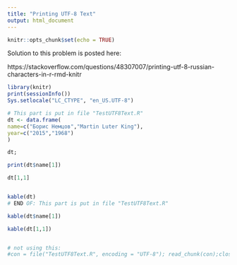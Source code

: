 ```yaml
---
title: "Printing UTF-8 Text"
output: html_document
---
```


```r
knitr::opts_chunk$set(echo = TRUE)
```


Solution to this problem is posted here:

https://stackoverflow.com/questions/48307007/printing-utf-8-russian-characters-in-r-rmd-knitr


```r
library(knitr)
print(sessionInfo())
Sys.setlocale("LC_CTYPE", "en_US.UTF-8")

# This part is put in file "TestUTF8Text.R"
dt <- data.frame(
name=c("Борис Немцов","Martin Luter King"),
year=c("2015","1968") 
)

dt; 

print(dt$name[1])

dt[1,1]


kable(dt)
# END OF: This part is put in file "TestUTF8Text.R"

kable(dt$name[1])

kable(dt[1,1])


# not using this:
#con = file("TestUTF8Text.R", encoding = "UTF-8"); read_chunk(con);close(con)

```


